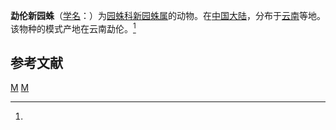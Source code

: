 {{Speciesbox
| taxon = Neoscona menglunensis
| binomial_authority = (Yin et Wang, 1990)<ref name='id13705'>{{cite web| url =http://www.bioinfo.cn/db05/BjdwSpecies.php?action=view&id=13705| title =勐伦新园蛛| work =《中国动物物种编目数据库》| publisher =中国科学院微生物研究所| author =中国科学院动物研究所| accessdate =2009-04-28| deadurl =yes| archiveurl =https://web.archive.org/web/20160305040554/http://www.bioinfo.cn/db05/BjdwSpecies.php?action=view&id=13705| archivedate =2016-03-05}}</ref>
}}

'''勐伦新园蛛'''（[[学名|学名]]：{{lang|la|''Neoscona menglunensis''}}）为[[园蛛科|园蛛科]][[新园蛛属|新园蛛属]]的动物。在[[中国大陆|中国大陆]]，分布于[[云南|云南]]等地。该物种的模式产地在云南勐伦。<ref name='id13705'/>

== 参考文献 ==
{{reflist}}

{{taxonbar}}
[[Category:_1990年描述的动物|M]]
[[Category:新园蛛属|M]]